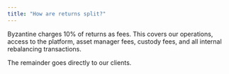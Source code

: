 ```yaml
---
title: "How are returns split?"
---
```


Byzantine charges 10% of returns as fees. This covers our operations, access to the platform, asset manager fees, custody fees, and all internal rebalancing transactions.

The remainder goes directly to our clients.